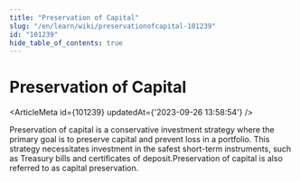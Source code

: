 ```yaml
---
title: "Preservation of Capital"
slug: "/en/learn/wiki/preservationofcapital-101239"
id: "101239"
hide_table_of_contents: true
---
```



# Preservation of Capital

<ArticleMeta id={101239} updatedAt={'2023-09-26 13:58:54'} />
<div className='border-solid border-b border-t-0 my-4 border-[var(--ifm-color-gray-300)]' />

Preservation of capital is a conservative investment strategy where the primary goal is to preserve capital and prevent loss in a portfolio. This strategy necessitates investment in the safest short-term instruments, such as Treasury bills and certificates of deposit.Preservation of capital is also referred to as capital preservation.

